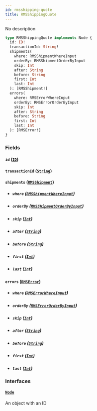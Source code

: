 ```yaml
---
id: rmsshipping-quote
title: RMSShippingQuote
---
```


No description

```graphql
type RMSShippingQuote implements Node {
  id: ID!
  transactionId: String!
  shipments(
    where: RMSShipmentWhereInput
    orderBy: RMSShipmentOrderByInput
    skip: Int
    after: String
    before: String
    first: Int
    last: Int
  ): [RMSShipment!]
  errors(
    where: RMSErrorWhereInput
    orderBy: RMSErrorOrderByInput
    skip: Int
    after: String
    before: String
    first: Int
    last: Int
  ): [RMSError!]
}
```

### Fields

#### `id` ([`ID`](../../rate-manager-service/scalars/id))

#### `transactionId` ([`String`](../../rate-manager-service/scalars/string))

#### `shipments` ([`RMSShipment`](../../rate-manager-service/objects/rmsshipment))

- ##### `where` ([`RMSShipmentWhereInput`](../../rate-manager-service/inputs/rmsshipment-where-input))

- ##### `orderBy` ([`RMSShipmentOrderByInput`](../../rate-manager-service/enums/rmsshipment-order-by-input))

- ##### `skip` ([`Int`](../../rate-manager-service/scalars/int))

- ##### `after` ([`String`](../../rate-manager-service/scalars/string))

- ##### `before` ([`String`](../../rate-manager-service/scalars/string))

- ##### `first` ([`Int`](../../rate-manager-service/scalars/int))

- ##### `last` ([`Int`](../../rate-manager-service/scalars/int))

#### `errors` ([`RMSError`](../../rate-manager-service/objects/rmserror))

- ##### `where` ([`RMSErrorWhereInput`](../../rate-manager-service/inputs/rmserror-where-input))

- ##### `orderBy` ([`RMSErrorOrderByInput`](../../rate-manager-service/enums/rmserror-order-by-input))

- ##### `skip` ([`Int`](../../rate-manager-service/scalars/int))

- ##### `after` ([`String`](../../rate-manager-service/scalars/string))

- ##### `before` ([`String`](../../rate-manager-service/scalars/string))

- ##### `first` ([`Int`](../../rate-manager-service/scalars/int))

- ##### `last` ([`Int`](../../rate-manager-service/scalars/int))

### Interfaces

#### [`Node`](../../rate-manager-service/interfaces/node)

An object with an ID

